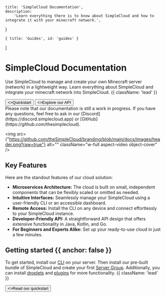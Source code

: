 
    title: 'SimpleCloud Documentation',
    description:
        'Learn everything there is to know about SimpleCloud and how to integrate it with your minecraft network.',
}

    { title: 'Guides', id: 'guides' }
]

<HeroPattern />

# SimpleCloud Documentation

Use SimpleCloud to manage and create your own Minecraft server (network) in a lightweight way. Learn everything about SimpleCloud and integrate your minecraft network into SimpleCloud. {{ className: 'lead' }}

<div className="not-prose mb-16 mt-6 flex gap-3">
    <Button href="/quickstart" arrow="right">
        <>Quickstart</>
    </Button>
    <Button href="/api" variant="outline">
        <>Explore our API</>
    </Button>
</div>

<Note>
    Please note that our documentation is still a work in progress. If you have any questions, feel free to ask in our [Discord](https://discord.simplecloud.app) or [GitHub](https://github.com/thesimplecloud).
</Note>

<img
    src={"https://github.com/theSimpleCloud/branding/blob/main/docs/images/header.png?raw=true"}
    alt=""
    className="w-full aspect-video object-cover"
/>

## Key Features

Here are the standout features of our cloud solution:  
- **Microservices Architecture:** The cloud is built on small, independent components that can be flexibly scaled or omitted as needed.  
- **Intuitive Interfaces:** Seamlessly manage your SimpleCloud using a user-friendly CLI or an accessible dashboard.  
- **Remote Access:** Install the CLI on any device and connect effortlessly to your SimpleCloud instance.  
- **Developer-Friendly API:** A straightforward API design that offers extensive functionality in Java, Kotlin, and Go.  
- **For Beginners and Experts Alike:** Set up your ready-to-use cloud in just a few minutes.  

## Getting started {{ anchor: false }}

To get started, install our [CLI](/cli) on your server. Then install our pre-built bundle of SimpleCloud and create your first [Server Group](/server-group). Additionally, you can install [droplets](/droplet) and [plugins](/plugin) for more functionality. {{ className: 'lead' }}

<div className="not-prose">
    <Button href="/quickstart" variant="text" arrow="right">
        <>Read our quickstart</>
    </Button>
</div>

[//]: # (<Resources />)
